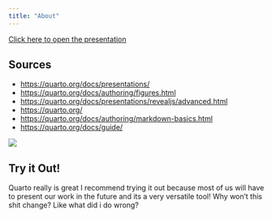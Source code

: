 ```yaml
---
title: "About"
---
```


[Click here to open the presentation](./QuartoPresentation.qmd)

## Sources

-   <https://quarto.org/docs/presentations/>
-   <https://quarto.org/docs/authoring/figures.html>
-   <https://quarto.org/docs/presentations/revealjs/advanced.html>
-   <https://quarto.org/>
-   <https://quarto.org/docs/authoring/markdown-basics.html>
-   <https://quarto.org/docs/guide/>

![](images/clipboard-3146799296.png){fig-align="center"}

## Try it Out!
Quarto really is great I recommend trying it out because most of us will have to present our work in the future and its a very versatile tool! Why won't this shit change? Like what did i do wrong?


